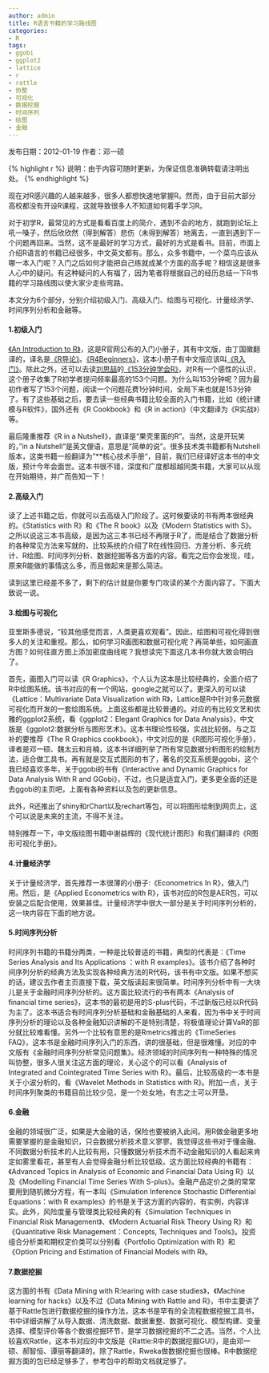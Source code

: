 ```yaml
---
author: admin
title: R语言书籍的学习路线图
categories:
- R
tags:
- ggobi
- ggplot2
- lattice
- r
- rattle
- 协整
- 可视化
- 数据挖掘
- 时间序列
- 绘图
- 金融
---
```


发布日期：2012-01-19 作者：邓一硕  

{% highlight r %}
说明：由于内容可随时更新，为保证信息准确转载请注明出处。
{% endhighlight %}

现在对R感兴趣的人越来越多，很多人都想快速地掌握R。然而，由于目前大部分高校都没有开设R课程，这就导致很多人不知道如何着手学习R。

对于初学R，最常见的方式是看看百度上的简介，遇到不会的地方，就跑到论坛上吼一嗓子，然后欣欣然（得到解答）悲伤（未得到解答）地离去，一直到遇到下一个问题再回来。当然，这不是最好的学习方式，最好的方式是看书。目前，市面上介绍R语言的书籍已经很多，中文英文都有。那么，众多书籍中，一个菜鸟应该从哪一本入门呢？入门之后如何才能把自己练就成某个方面的高手呢？相信这是很多人心中的疑问。有这种疑问的人有福了，因为笔者将根据自己的经历总结一下R书籍的学习路线图以使大家少走些弯路。

本文分为6个部分，分别介绍初级入门、高级入门、绘图与可视化、计量经济学、时间序列分析和金融等。

#### 1.初级入门

[《An Introduction to R》](http://cran.r-project.org/doc/manuals/R-intro.pdf)，这是R官网公布的入门小册子，其有中文版，由丁国徽翻译的，译名是[《R导论》](http://cran.r-project.org/doc/contrib/Ding-R-intro_cn.pdf)。[《R4Beginners》](http://cran.r-project.org/doc/contrib/Paradis-rdebuts_en.pdf)，这本小册子有中文版应该叫[《R入门》](http://www.biosino.org/R/R-doc/files/R4beg_cn_2.0.pdf)。除此之外，还可以去读[刘思喆](http://www.bjt.name/)的[《153分钟学会R》](http://cos.name/cn/topic/7673)，对R有一个感性的认识，这个册子收集了R初学者提问频率最高的153个问题。为什么叫153分钟呢？因为最初作者写了153个问题，阅读一个问题花费1分钟时间，全局下来也就是153分钟了。有了这些基础之后，要去读一些经典书籍比较全面的入门书籍，比如《统计建模与R软件》，国外还有《R Cookbook》和《R in action》（中文翻译为《R实战》）等。

最后隆重推荐《R in a Nutshell》，直译是“果壳里面的R”。当然，这是开玩笑的，”in a Nutshell“是英文俚语，意思是“简单的说”。很多技术类书籍都有Nutshell版本，这类书籍一般翻译为”**核心技术手册“，目前，我们已经译好这本书的中文版，预计今年会面世。这本书很不错，深度和广度都超越同类书籍，大家可以从现在开始期待，并广而告知一下！

#### 2.高级入门

读了上述书籍之后，你就可以去高级入门阶段了。这时候要读的书有两本很经典的。《Statistics with R》和《The R book》以及《Modern Statistics with S》。之所以说这三本书高级，是因为这三本书已经不再限于R了，而是结合了数据分析的各种常见方法来写就的，比较系统的介绍了R在线性回归、方差分析、多元统计、R绘图、时间序列分析、数据挖掘等各方面的内容。看完之后你会发现，哇，原来R能做的事情这么多，而且做起来是那么简洁。

读到这里已经差不多了，剩下的估计就是你要专门攻读的某个方面内容了。下面大致说一说。

#### 3.绘图与可视化

亚里斯多德说，“较其他感觉而言，人类更喜欢观看”。因此，绘图和可视化得到很多人的关注和重视。那么，如何学习R画图和数据可视化呢？再简单些，如何画直方图？如何往直方图上添加密度曲线呢？我想读完下面这几本书你就大致会明白了。

首先，画图入门可以读《R Graphics》，个人认为这本是比较经典的，全面介绍了R中绘图系统。该书对应的有一个网站，google之就可以了。更深入的可以读《Lattice：Multivariate Data Visualization with R》，Lattice是R中针对多元数据可视化而开发的一套绘图系统。上面这些都是比较普通的。对应的有比较文艺和优雅的ggplot2系统，看《ggplot2：Elegant Graphics for Data Analysis》，中文版是《ggplot2:数据分析与图形艺术》。这本书理论性较强，实战比较弱。与之互补的要推荐《The R Graphics cookbook》，中文对应的是《R图形可视化手册》，译者是邓一硕、魏太云和肖楠，这本书详细列举了所有常见数据分析图形的绘制方法，适合做工具书。再有就是交互式图形的书了，著名的交互系统是ggobi，这个我已经喜欢多年，关于ggobi的书有《Interactive and Dynamic Graphics for Data Analysis With R and GGobi》，不过，也只是适宜入门，更多更全面的还是去ggobi的主页吧，上面有各种资料以及包的更新信息。

此外，R还推出了shiny和rChart以及rechart等包，可以将图形绘制到网页上，这个可以说是未来的主流，不得不关注。

特别推荐一下，中文版绘图书籍中谢益辉的《现代统计图形》和我们翻译的《R图形可视化手册》。

#### 4.计量经济学

关于计量经济学，首先推荐一本很薄的小册子:《Econometrics In R》，做入门用。然后，是《Applied Econometrics with R》，该书对应的R包是AER包，可以安装之后配合使用，效果甚佳。计量经济学中很大一部分是关于时间序列分析的，这一块内容在下面的地方说。

#### 5.时间序列分析

时间序列书籍的书籍分两类，一种是比较普适的书籍，典型的代表是：《Time Series Analysis and Its Applications ：with R examples》。该书介绍了各种时间序列分析的经典方法及实现各种经典方法的R代码，该书有中文版。如果不想买的话，建议去作者主页直接下载，英文版读起来很简单。时间序列分析中有一大块儿是关于金融时间序列分析的。这方面比较流行的书有两本《Analysis of financial time series》，这本书的最初是用的S-plus代码，不过新版已经以R代码为主了。这本书适合有时间序列分析基础和金融基础的人来看，因为书中关于时间序列分析的理论以及各种金融知识讲解的不是特别清楚，将极值理论计算VaR的部分就比较难看懂。另外一个比较有意思的是Rmetrics推出的《TimeSeries FAQ》，这本书是金融时间序列入门的东西，讲的很基础，但是很难懂。对应的中文版有《金融时间序列分析常见问题集》。经济领域的时间序列有一种特殊的情况叫协整，很多人很关注这方面的理论，关心这个的可以看《Analysis of Integrated and Cointegrated Time Series with R》。最后，比较高级的一本书是关于小波分析的，看《Wavelet Methods in Statistics with R》。附加一点，关于时间序列聚类的书籍目前比较少见，是一个处女地，有志之士可以开垦。

#### 6.金融

金融的领域很广泛，如果是大金融的话，保险也要被纳入此间。用R做金融更多地需要掌握的是金融知识，只会数据分析技术意义寥寥。我觉得这些书对于懂金融、不同数据分析技术的人比较有用，只懂数据分析技术而不动金融知识的人看起来肯定如雾里看花，甚至有人会觉得金融分析比较低级。这方面比较经典的书籍有：《Advanced Topics in Analysis of Economic and Financial Data Using R》以及《Modelling Financial Time Series With S-plus》。金融产品定价之类的常常要用到随机微分方程，有一本叫《Simulation Inference Stochastic Differential Equations：with R examples》的书是关于这方面的内容的，有实例，内容详实。此外，风险度量与管理类比较经典的有《Simulation Techniques in Financial Risk Management》、《Modern Actuarial Risk Theory Using R》和《Quantitative Risk Management：Concepts, Techniques and Tools》。投资组合分析类和期权定价类可以分别看《Portfolio Optimization with R》和《Option Pricing and Estimation of Financial Models with R》。

#### 7.数据挖掘

这方面的书有《Data Mining with R:learing with case studies》，《Machine learning for hacks》以及不过《Data Mining with Rattle and R》，书中主要讲了基于Rattle包进行数据挖掘的操作方法，这本书是罕有的全流程数据挖掘工具书，书中详细讲解了从导入数据、清洗数据、数据重整、数据可视化、模型构建、变量选择、模型评价等各个数据挖掘环节，是学习数据挖掘的不二之选。当然，个人比较喜欢Rattle，这本书对应的中文版是《Rattle:R中的数据挖掘GUI》，是由邓一硕、郝智恒、谭丽等翻译的。除了Rattle，Rweka做数据挖掘也很棒。R中数据挖掘方面的包已经足够多了，参考包中的帮助文档就足够了。
